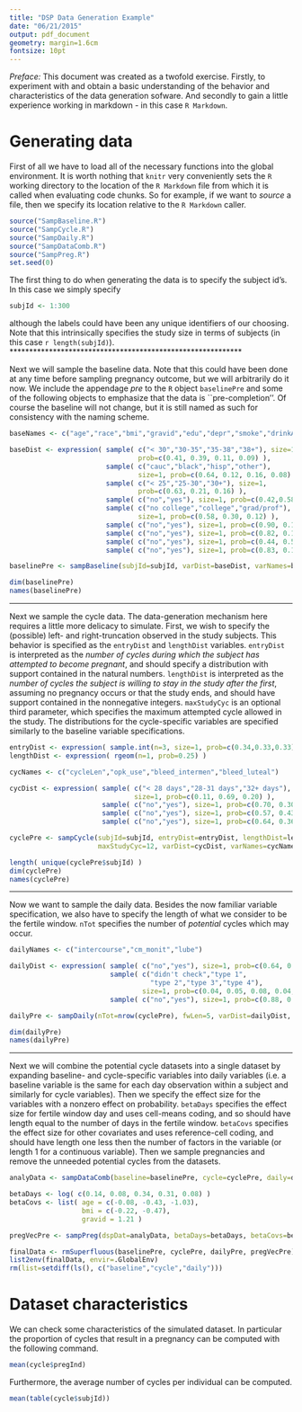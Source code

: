 ```yaml
---
title: "DSP Data Generation Example"
date: "06/21/2015"
output: pdf_document
geometry: margin=1.6cm
fontsize: 10pt
---
```


*Preface:* This document was created as a twofold exercise.  Firstly, to experiment with and obtain a basic understanding of the behavior and characteristics of the data generation sofware.  And secondly to gain a little experience working in markdown - in this case `R Markdown`.

[//]: # (  This is one way to write a comment (see http://stackoverflow.com/questions/4823468/store-comments-in-markdown-syntax).  ) 
# Generating data

First of all we have to load all of the necessary functions into the global environment.  It is worth nothing that `knitr` very conveniently sets the `R` working directory to the location of the `R Markdown` file from which it is called when evaluating code chunks.  So for example, if we want to *source* a file, then we specify its location relative to the `R Markdown` caller.

```r
source("SampBaseline.R")
source("SampCycle.R")
source("SampDaily.R")
source("SampDataComb.R")
source("SampPreg.R")
set.seed(0)
```

The first thing to do when generating the data is to specify the subject id's.  In this case we simply specify

```r
subjId <- 1:300
```

although the labels could have been any unique identifiers of our choosing.  Note that this intrinsically specifies the study size in terms of subjects (in this case `r length(subjId)`).
***********************************************************


Next we will sample the baseline data.  Note that this could have been done at any time before sampling pregnancy outcome, but we will arbitrarily do it now.  We include the appendage *pre* to the `R` object `baselinePre` and some of the following objects to emphasize that the data is ``pre-completion''.  Of course the baseline will not change, but it is still named as such for consistency with the naming scheme.

```r
baseNames <- c("age","race","bmi","gravid","edu","depr","smoke","drinkAlc","hormContrac")

baseDist <- expression( sample( c("< 30","30-35","35-38","38+"), size=1,
                                prob=c(0.41, 0.39, 0.11, 0.09) ),              #  <-- age
                        sample( c("cauc","black","hisp","other"), 
                                size=1, prob=c(0.64, 0.12, 0.16, 0.08) ),      #  <-- race
                        sample( c("< 25","25-30","30+"), size=1, 
                                prob=c(0.63, 0.21, 0.16) ),                    #  <-- bmi
                        sample( c("no","yes"), size=1, prob=c(0.42,0.58) ),    #  <-- gravid
                        sample( c("no college","college","grad/prof"), 
                                size=1, prob=c(0.58, 0.30, 0.12) ),            #  <-- edu
                        sample( c("no","yes"), size=1, prob=c(0.90, 0.10) ),   #  <-- depr
                        sample( c("no","yes"), size=1, prob=c(0.82, 0.18) ),   #  <-- smoke
                        sample( c("no","yes"), size=1, prob=c(0.44, 0.56) ),   #  <-- drinkAlc
                        sample( c("no","yes"), size=1, prob=c(0.83, 0.17) ) )  #  <-- hormContrac

baselinePre <- sampBaseline(subjId=subjId, varDist=baseDist, varNames=baseNames)
```
```r
dim(baselinePre)
names(baselinePre)
```
**********************************************************


Next we sample the cycle data.  The data-generation mechanism here requires a little more delicacy to simulate.  First, we wish to specify the (possible) left- and right-truncation observed in the study subjects.  This behavior is specified as the `entryDist` and `lengthDist` variables.  `entryDist` is interpreted as the *number of cycles during which the subject has attempted to become pregnant*, and should specify a distribution with support contained in the natural numbers.  `lengthDist` is interpreted as the *number of cycles the subject is willing to stay in the study after the first*, assuming no pregnancy occurs or that the study ends, and should have support contained in the nonnegative integers.  `maxStudyCyc` is an optional third parameter, which specifies the maximum attempted cycle allowed in the study.  The distributions for the cycle-specific variables are specified similarly to the baseline variable specifications.

```r

entryDist <- expression( sample.int(n=3, size=1, prob=c(0.34,0.33,0.33)) )
lengthDist <- expression( rgeom(n=1, prob=0.25) )

cycNames <- c("cycleLen","opk_use","bleed_intermen","bleed_luteal")

cycDist <- expression( sample( c("< 28 days","28-31 days","32+ days"), 
                               size=1, prob=c(0.11, 0.69, 0.20) ),             #  <-- cycleLen
                       sample( c("no","yes"), size=1, prob=c(0.70, 0.30) ),    #  <-- opk_use
                       sample( c("no","yes"), size=1, prob=c(0.57, 0.43) ),    #  <-- bleed_intermen
                       sample( c("no","yes"), size=1, prob=c(0.64, 0.36) ) )   #  <-- bleed_luteal

cyclePre <- sampCycle(subjId=subjId, entryDist=entryDist, lengthDist=lengthDist,
                      maxStudyCyc=12, varDist=cycDist, varNames=cycNames)
```
```r
length( unique(cyclePre$subjId) )
dim(cyclePre)
names(cyclePre)
```
************************************************************


Now we want to sample the daily data.  Besides the now familiar variable specification, we also have to specify the length of what we consider to be the fertile window.  `nTot` specifies the number of *potential* cycles which may occur.

```r
dailyNames <- c("intercourse","cm_monit","lube")

dailyDist <- expression( sample( c("no","yes"), size=1, prob=c(0.64, 0.36) ),    #  <-- intercourse
                         sample( c("didn't check","type 1",
                                   "type 2","type 3","type 4"),
                                 size=1, prob=c(0.04, 0.05, 0.08, 0.04, 0.79) ), #  <-- cm_monit
                         sample( c("no","yes"), size=1, prob=c(0.88, 0.12) ) )   #  <-- lube

dailyPre <- sampDaily(nTot=nrow(cyclePre), fwLen=5, varDist=dailyDist, varNames=dailyNames)

dim(dailyPre)
names(dailyPre)
```
************************************************************


Next we will combine the potential cycle datasets into a single dataset by expanding baseline- and cycle-specific variables into daily variables (i.e. a baseline variable is the same for each day observation within a subject and similarly for cycle variables).  Then we specify the effect size for the variables with a nonzero effect on probability.  `betaDays` specifies the effect size for fertile window day and uses cell-means coding, and so should have length equal to the number of days in the fertile window.  `betaCovs` specifies the effect size for other covariates and uses reference-cell coding, and should have length one less then the number of factors in the variable (or length 1 for a continuous variable).  Then we sample pregnancies and remove the unneeded potential cycles from the datasets.

```r
analyData <- sampDataComb(baseline=baselinePre, cycle=cyclePre, daily=dailyPre, fwLen=5)

betaDays <- log( c(0.14, 0.08, 0.34, 0.31, 0.08) )
betaCovs <- list( age = c(-0.08, -0.43, -1.03),
                  bmi = c(-0.22, -0.47),
                  gravid = 1.21 )

pregVecPre <- sampPreg(dspDat=analyData, betaDays=betaDays, betaCovs=betaCovs, phi=1, fwLen=5)

finalData <- rmSuperfluous(baselinePre, cyclePre, dailyPre, pregVecPre)
list2env(finalData, envir=.GlobalEnv)
rm(list=setdiff(ls(), c("baseline","cycle","daily")))
```




# Dataset characteristics

We can check some characteristics of the simulated dataset. In particular the proportion of cycles that result in a pregnancy can be computed with the following command.

```r
mean(cycle$pregInd)
```

Furthermore, the average number of cycles per individual can be computed.

```r
mean(table(cycle$subjId))
```











